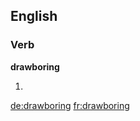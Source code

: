 ==English==

===Verb===
'''drawboring'''

# {{third-person singular of|drawbore}}

[[de:drawboring]]
[[fr:drawboring]]